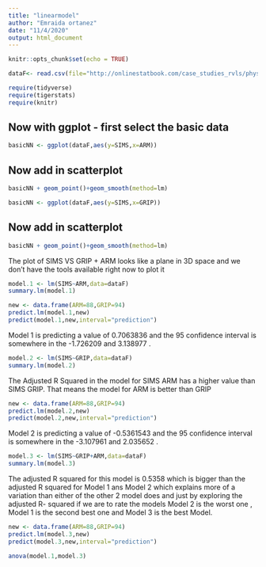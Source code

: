 ```yaml
---
title: "linearmodel"
author: "Emraida ortanez"
date: "11/4/2020"
output: html_document
---
```


```r
knitr::opts_chunk$set(echo = TRUE)
```

```r
dataF<- read.csv(file="http://onlinestatbook.com/case_studies_rvls/physical_strength/data.txt",sep="",header=TRUE  )      
``` 

```r
require(tidyverse)
require(tigerstats)
require(knitr)
```



##  Now with ggplot - first select the basic data

```r
basicNN <- ggplot(dataF,aes(y=SIMS,x=ARM))
```

## Now add in scatterplot

```r
basicNN + geom_point()+geom_smooth(method=lm)
```

```r
basicNN <- ggplot(dataF,aes(y=SIMS,x=GRIP))
```

## Now add in scatterplot

```r
basicNN + geom_point()+geom_smooth(method=lm)
``` 
  
The plot of SIMS VS GRIP + ARM looks like a plane in 3D space and we don't have the tools available right now to plot it   

```r
model.1 <- lm(SIMS~ARM,data=dataF)
summary.lm(model.1)
```
```r
new <- data.frame(ARM=88,GRIP=94)
predict.lm(model.1,new)
predict(model.1,new,interval="prediction")
```
Model 1 is predicting a value of 0.7063836 and the 95 confidence interval is somewhere in the -1.726209 and 3.138977 . 

```r
model.2 <- lm(SIMS~GRIP,data=dataF)
summary.lm(model.2)
```

The Adjusted R Squared in the model for SIMS ARM has a higher value than SIMS GRIP. That means the model for ARM is better than GRIP

```r
new <- data.frame(ARM=88,GRIP=94)
predict.lm(model.2,new)
predict(model.2,new,interval="prediction")
```
Model 2 is predicting a value of -0.5361543 and the 95 confidence interval is somewhere in the -3.107961 and 2.035652 . 

```r
model.3 <- lm(SIMS~GRIP+ARM,data=dataF)
summary.lm(model.3)
```
The adjusted R squared for this model is 0.5358 which is bigger than the adjusted R squared for Model 1 ans Model 2 which explains 
more of a variation than either of the other 2 model does and just by exploring the adjusted R- squared if we are to rate the models 
Model 2 is the worst one , Model 1 is the second best one and Model 3 is the best Model.  

```r
new <- data.frame(ARM=88,GRIP=94)
predict.lm(model.3,new)
predict(model.3,new,interval="prediction")
```
```r
anova(model.1,model.3)
```
